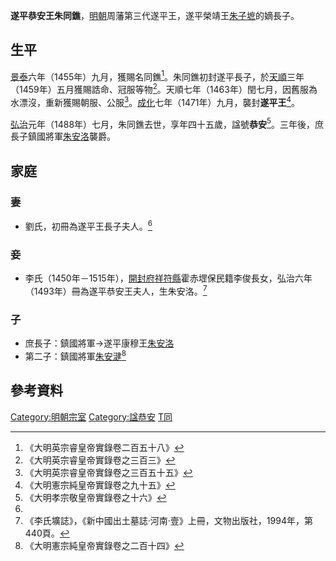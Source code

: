 '''遂平恭安王朱同鐎'''{{BD|1444年||1488年||catIdx=Z朱}}，[[明朝|明朝]]周藩第三代遂平王，遂平榮靖王[[朱子墌|朱子墌]]的嫡長子。

==生平==
[[景泰_(年號)|景泰]]六年（1455年）九月，獲賜名同鐎<ref>《大明英宗睿皇帝實錄卷二百五十八》</ref>。朱同鐎初封遂平長子，於[[天順_(明朝)|天順]]三年（1459年）五月獲賜誥命、冠服等物<ref name=x103>《大明英宗睿皇帝實錄卷之三百三》</ref>。天順七年（1463年）閏七月，因舊服為水漂沒，重新獲賜朝服、公服<ref>《大明英宗睿皇帝實錄卷之三百五十五》</ref>。[[成化|成化]]七年（1471年）九月，襲封'''遂平王'''<ref>《大明憲宗純皇帝實錄卷之九十五》</ref>。

[[弘治|弘治]]元年（1488年）七月，朱同鐎去世，享年四十五歲，諡號'''恭安'''<ref>《大明孝宗敬皇帝實錄卷之十六》</ref>。三年後，庶長子鎮國將軍[[朱安洛|朱安洛]]襲爵。

==家庭==
===妻===
*劉氏，初冊為遂平王長子夫人。<ref name=x103/>

===妾===
*李氏（1450年－1515年），[[開封府|開封府]][[祥符縣|祥符縣]]霍赤堽保民籍李俊長女，弘治六年（1493年）冊為遂平恭安王夫人，生朱安洛。<ref>《李氏壙誌》，《新中國出土墓誌·河南·壹》上冊，文物出版社，1994年，第440頁。</ref>

===子===
*庶長子：鎮國將軍→遂平康穆王[[朱安洛|朱安洛]]
*第二子：鎮國將軍[[朱安湕|朱安湕]]<ref>《大明憲宗純皇帝實錄卷之二百十四》</ref>

==參考資料==
{{reflist|2}}

{{s-start}}
{{s-bef|before=父榮靖王[[朱子墌|朱子墌]]}}
{{s-ttl|title=[[明朝藩王列表_(周王系)#遂平國|明遂平國國王]]|years=1471年－1488年}}
{{s-aft|after=子康穆王[[朱安洛|朱安洛]]}}
{{end}}

[[Category:明朝宗室|Category:明朝宗室]]
[[Category:諡恭安|Category:諡恭安]]
[[Category:朱姓|T同]]
